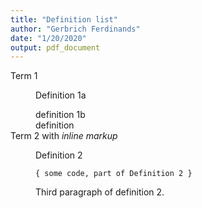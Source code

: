 ```yaml
---
title: "Definition list"
author: "Gerbrich Ferdinands"
date: "1/20/2020"
output: pdf_document
---
```

Term 1

~   Definition 1a
~   definition 1b
~ definition

Term 2 with *inline markup*

:   Definition 2

        { some code, part of Definition 2 }

    Third paragraph of definition 2.